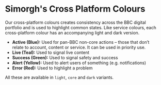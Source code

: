
<Meta title="docs/ux/colors/cross platform" />

# Simorgh's Cross Platform Colours

Our cross-platform colours creates consistency across the BBC digital portfolio and is used to highlight common states. Like service colours, each cross-platform colour has an accompanying light and dark version.

- **Active (Blue):** Used for pan-BBC non-core actions – those that don’t relate to account, content or service. It can be used in priority use.
- **Live (Teal):** Used to signal live content
- **Success (Green):** Used to signal safety and success
- **Alert (Yellow):** Used to alert users of something (e.g. notifications)
- **Error (Red):** Used to highlight a problem

All these are available in `light`, `core` and `dark` variants.

<ThemeProvider service="news">
  <ColorList Colors={CROSS_PLATFORM} />
</ThemeProvider>
